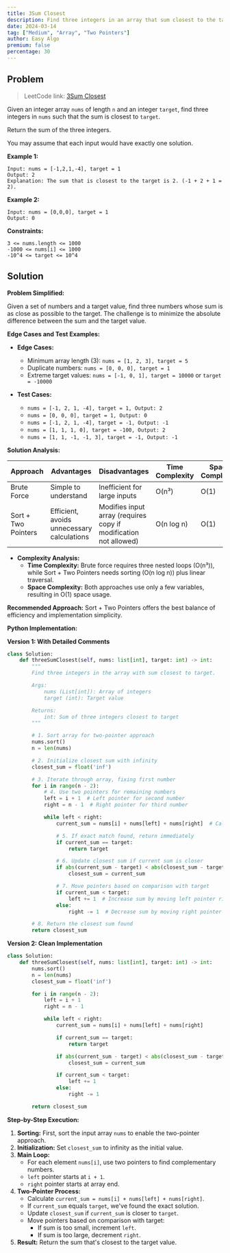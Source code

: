 ```yaml
---
title: 3Sum Closest
description: Find three integers in an array that sum closest to the target value.
date: 2024-03-14
tag: ["Medium", "Array", "Two Pointers"]
author: Easy Algo
premium: false
percentage: 30
---
```


## Problem

> LeetCode link: [3Sum Closest](https://leetcode.com/problems/3sum-closest/)

Given an integer array `nums` of length `n` and an integer `target`, find three integers in `nums` such that the sum is closest to `target`.

Return the sum of the three integers.

You may assume that each input would have exactly one solution.

**Example 1:**
```
Input: nums = [-1,2,1,-4], target = 1
Output: 2
Explanation: The sum that is closest to the target is 2. (-1 + 2 + 1 = 2).
```

**Example 2:**
```
Input: nums = [0,0,0], target = 1
Output: 0
```

**Constraints:**
```
3 <= nums.length <= 1000
-1000 <= nums[i] <= 1000
-10^4 <= target <= 10^4
```

## Solution

**Problem Simplified:**

Given a set of numbers and a target value, find three numbers whose sum is as close as possible to the target. The challenge is to minimize the absolute difference between the sum and the target value.

**Edge Cases and Test Examples:**

*   **Edge Cases:**
    *   Minimum array length (3): `nums = [1, 2, 3], target = 5`
    *   Duplicate numbers: `nums = [0, 0, 0], target = 1`
    *   Extreme target values: `nums = [-1, 0, 1], target = 10000` or `target = -10000`

*   **Test Cases:**
    *   `nums = [-1, 2, 1, -4], target = 1, Output: 2`
    *   `nums = [0, 0, 0], target = 1, Output: 0`
    *   `nums = [-1, 2, 1, -4], target = -1, Output: -1`
    *   `nums = [1, 1, 1, 0], target = -100, Output: 2`
    *   `nums = [1, 1, -1, -1, 3], target = -1, Output: -1`

**Solution Analysis:**

| Approach | Advantages | Disadvantages | Time Complexity | Space Complexity |
| -------- | ---------- | ------------- | -------------- | ---------------- |
| Brute Force | Simple to understand | Inefficient for large inputs | O(n³) | O(1) |
| Sort + Two Pointers | Efficient, avoids unnecessary calculations | Modifies input array (requires copy if modification not allowed) | O(n log n) | O(1) |

*   **Complexity Analysis:**
    *   **Time Complexity:** Brute force requires three nested loops (O(n³)), while Sort + Two Pointers needs sorting (O(n log n)) plus linear traversal.
    *   **Space Complexity:** Both approaches use only a few variables, resulting in O(1) space usage.

**Recommended Approach:** Sort + Two Pointers offers the best balance of efficiency and implementation simplicity.

**Python Implementation:**

**Version 1: With Detailed Comments**

```python
class Solution:
    def threeSumClosest(self, nums: list[int], target: int) -> int:
        """
        Find three integers in the array with sum closest to target.

        Args:
            nums (List[int]): Array of integers
            target (int): Target value

        Returns:
            int: Sum of three integers closest to target
        """

        # 1. Sort array for two-pointer approach
        nums.sort()
        n = len(nums)

        # 2. Initialize closest sum with infinity
        closest_sum = float('inf')

        # 3. Iterate through array, fixing first number
        for i in range(n - 2):
            # 4. Use two pointers for remaining numbers
            left = i + 1  # Left pointer for second number
            right = n - 1  # Right pointer for third number

            while left < right:
                current_sum = nums[i] + nums[left] + nums[right]  # Calculate current sum

                # 5. If exact match found, return immediately
                if current_sum == target:
                    return target

                # 6. Update closest sum if current sum is closer
                if abs(current_sum - target) < abs(closest_sum - target):
                    closest_sum = current_sum

                # 7. Move pointers based on comparison with target
                if current_sum < target:
                    left += 1  # Increase sum by moving left pointer right
                else:
                    right -= 1  # Decrease sum by moving right pointer left

        # 8. Return the closest sum found
        return closest_sum
```

**Version 2: Clean Implementation**

```python
class Solution:
    def threeSumClosest(self, nums: list[int], target: int) -> int:
        nums.sort()
        n = len(nums)
        closest_sum = float('inf')

        for i in range(n - 2):
            left = i + 1
            right = n - 1

            while left < right:
                current_sum = nums[i] + nums[left] + nums[right]

                if current_sum == target:
                    return target

                if abs(current_sum - target) < abs(closest_sum - target):
                    closest_sum = current_sum

                if current_sum < target:
                    left += 1
                else:
                    right -= 1

        return closest_sum
```

**Step-by-Step Execution:**

1.  **Sorting:** First, sort the input array `nums` to enable the two-pointer approach.
2.  **Initialization:** Set `closest_sum` to infinity as the initial value.
3.  **Main Loop:**
    *   For each element `nums[i]`, use two pointers to find complementary numbers.
    *   `left` pointer starts at `i + 1`.
    *   `right` pointer starts at array end.
4.  **Two-Pointer Process:**
    *   Calculate `current_sum = nums[i] + nums[left] + nums[right]`.
    *   If `current_sum` equals `target`, we've found the exact solution.
    *   Update `closest_sum` if `current_sum` is closer to `target`.
    *   Move pointers based on comparison with target:
        *   If sum is too small, increment `left`.
        *   If sum is too large, decrement `right`.
5.  **Result:** Return the sum that's closest to the target value.
